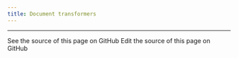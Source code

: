 ```yaml
---
title: Document transformers
---
```

<Columns cols={3}>
  <Card
    title="html-to-text"
    icon="link"
    href="/oss/javascript/integrations/document_transformers/html-to-text"
    arrow="true"
    cta="View guide"
  >
  </Card>
  <Card
    title="mozilla/readability"
    icon="link"
    href="/oss/javascript/integrations/document_transformers/mozilla_readability"
    arrow="true"
    cta="View guide"
  >
  </Card>
  <Card
    title="OpenAI functions metadata tagger"
    icon="link"
    href="/oss/javascript/integrations/document_transformers/openai_metadata_tagger"
    arrow="true"
    cta="View guide"
  >
  </Card>
</Columns>

---

<CardGroup cols={2}>
  <Card title="View Source" icon="eye" href="https://github.com/langchain-ai/docs/blob/main/src/oss/javascript/integrations/document_transformers/index.mdx">
    See the source of this page on GitHub
  </Card>
  <Card title="Edit Source" icon="pen-to-square" href="https://github.com/langchain-ai/docs/edit/main/src/oss/javascript/integrations/document_transformers/index.mdx">
    Edit the source of this page on GitHub
  </Card>
</CardGroup>
